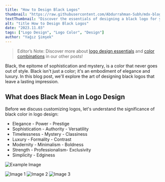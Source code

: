 ```yaml
---
title: "How to Design Black Logos"
thumbnail: "https://raw.githubusercontent.com/Abdurrahman-Subh/mdx-blog/main/images/fonts-title.png"
textThumbnail: "Discover the essentials of designing a black logo for your business! Learn its meaning in design, color combinations, examples and more!"
alt: "title How to Design Black Logos"
date: "2023.11.03"
tags: ["Logo Design", "Logo Color", "Design"]
author: "Yağız Şimşek"
---
```


> Editor’s Note: Discover more about [logo design essentials](https://stockimg.ai/blog/design/how-to-design-a-logo) and [color combinations](https://stockimg.ai/blog/design/the-psychology-of-color-in-design) in our other posts!

Black, the epitome of sophistication and mystery, is a color that never goes out of style. Black isn't just a color; it's an embodiment of elegance and luxury. In this blog post, we'll explore the art of designing black logos that leave a lasting impression.

## What does Black Mean in Logo Design

Before we discuss customizing logos, let's understand the significance of black color in logo design: 

- Elegance        - Power          - Prestige
- Sophistication  - Authority      - Versatility
- Timelessness    - Mystery        - Classiness
- Luxury          - Formality      - Contrast
- Modernity       - Minimalism     - Boldness
- Strength        - Professionalism- Exclusivity
- Simplicity      - Edginess

![Example Image](https://raw.githubusercontent.com/Abdurrahman-Subh/mdx-blog/main/images/fonts-title.png)
<div className="image-gallery">
  <img src="https://raw.githubusercontent.com/Abdurrahman-Subh/mdx-blog/main/images/logo-nike-text" alt="Image 1" />
  <img src="https://raw.githubusercontent.com/Abdurrahman-Subh/mdx-blog/main/images/logo-parfume" alt="Image 2" />
  <img src="https://raw.githubusercontent.com/Abdurrahman-Subh/mdx-blog/main/images/logo-fiverr.jpg" alt="Image 3" />
</div>
